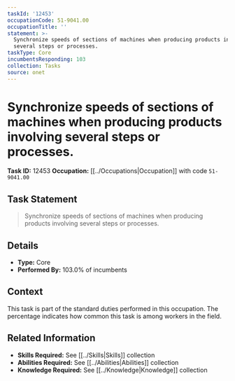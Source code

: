 ```yaml
---
taskId: '12453'
occupationCode: 51-9041.00
occupationTitle: ''
statement: >-
  Synchronize speeds of sections of machines when producing products involving
  several steps or processes.
taskType: Core
incumbentsResponding: 103
collection: Tasks
source: onet
---
```

# Synchronize speeds of sections of machines when producing products involving several steps or processes.

**Task ID:** 12453
**Occupation:** [[../Occupations|Occupation]] with code `51-9041.00`

## Task Statement

> Synchronize speeds of sections of machines when producing products involving several steps or processes.

## Details

- **Type:** Core
- **Performed By:** 103.0% of incumbents

## Context

This task is part of the standard duties performed in this occupation. The percentage indicates how common this task is among workers in the field.

## Related Information

- **Skills Required:** See [[../Skills|Skills]] collection
- **Abilities Required:** See [[../Abilities|Abilities]] collection
- **Knowledge Required:** See [[../Knowledge|Knowledge]] collection
